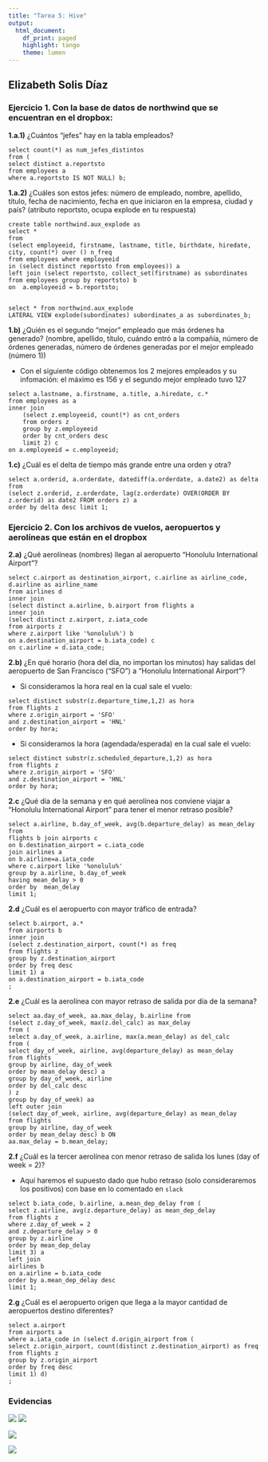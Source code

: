 ```yaml
---
title: "Tarea 5: Hive"
output: 
  html_document:
    df_print: paged
    highlight: tango
    theme: lumen
---
```


## Elizabeth Solis Díaz

### Ejercicio 1. Con la base de datos de northwind que se encuentran en el dropbox:

**1.a.1)** ¿Cuántos “jefes” hay en la tabla empleados?
```
select count(*) as num_jefes_distintos
from (
select distinct a.reportsto 
from employees a 
where a.reportsto IS NOT NULL) b;
```

**1.a.2)** ¿Cuáles son estos jefes: 
número de empleado, nombre, apellido, título, fecha de nacimiento, 
fecha en que iniciaron en la empresa, ciudad y país? 
(atributo reportsto, ocupa explode en tu respuesta)


```
create table northwind.aux_explode as 
select *
from 
(select employeeid, firstname, lastname, title, birthdate, hiredate, city, count(*) over () n_freq 
from employees where employeeid
in (select distinct reportsto from employees)) a
left join (select reportsto, collect_set(firstname) as subordinates from employees group by reportsto) b 
on  a.employeeid = b.reportsto;


select * from northwind.aux_explode 
LATERAL VIEW explode(subordinates) subordinates_a as subordinates_b;
```


**1.b)** ¿Quién es el segundo “mejor” empleado que más órdenes ha generado? 
(nombre, apellido, título, cuándo entró a la compañía, número de 
órdenes generadas, número de órdenes generadas por el mejor empleado (número 1))

+ Con el siguiente código obtenemos los 2 mejores empleados y su infomación: 
el máximo es 156 y el segundo mejor empleado tuvo 127

```
select a.lastname, a.firstname, a.title, a.hiredate, c.*
from employees as a
inner join 
	(select z.employeeid, count(*) as cnt_orders
	from orders z
	group by z.employeeid
	order by cnt_orders desc
	limit 2) c
on a.employeeid = c.employeeid;   
```

**1.c)** ¿Cuál es el delta de tiempo más grande entre una orden y otra?

```
select a.orderid, a.orderdate, datediff(a.orderdate, a.date2) as delta 
from 
(select z.orderid, z.orderdate, lag(z.orderdate) OVER(ORDER BY z.orderid) as date2 FROM orders z) a
order by delta desc limit 1;
```

### Ejercicio 2.  Con los archivos de vuelos, aeropuertos y aerolíneas que están en el dropbox

**2.a)** ¿Qué aerolíneas (nombres) llegan al aeropuerto “Honolulu International Airport”?

```
select c.airport as destination_airport, c.airline as airline_code,  d.airline as airline_name 
from airlines d
inner join
(select distinct a.airline, b.airport from flights a
inner join 
(select distinct z.airport, z.iata_code 
from airports z
where z.airport like '%onolulu%') b
on a.destination_airport = b.iata_code) c
on c.airline = d.iata_code;
```

**2.b)** ¿En qué horario (hora del día, no importan los minutos) hay 
salidas del aeropuerto de San Francisco (“SFO”) a “Honolulu International Airport”?

+ Si consideramos la hora real en la cual sale el vuelo:

```
select distinct substr(z.departure_time,1,2) as hora
from flights z
where z.origin_airport = 'SFO' 
and z.destination_airport = 'HNL'
order by hora;
```

+ Si consideramos la hora (agendada/esperada) en la cual sale el vuelo:

```
select distinct substr(z.scheduled_departure,1,2) as hora
from flights z
where z.origin_airport = 'SFO' 
and z.destination_airport = 'HNL'
order by hora;
```


**2.c** ¿Qué día de la semana y en qué aerolínea nos conviene viajar a 
“Honolulu International Airport” para tener el menor retraso posible?

```
select a.airline, b.day_of_week, avg(b.departure_delay) as mean_delay
from
flights b join airports c
on b.destination_airport = c.iata_code
join airlines a
on b.airline=a.iata_code
where c.airport like '%onolulu%'
group by a.airline, b.day_of_week
having mean_delay > 0
order by  mean_delay
limit 1;
```

**2.d** ¿Cuál es el aeropuerto con mayor tráfico de entrada?

```
select b.airport, a.* 
from airports b
inner join
(select z.destination_airport, count(*) as freq
from flights z
group by z.destination_airport
order by freq desc
limit 1) a
on a.destination_airport = b.iata_code
;
```


**2.e** ¿Cuál es la aerolínea con mayor retraso de salida por día de la semana?

```
select aa.day_of_week, aa.max_delay, b.airline from
(select z.day_of_week, max(z.del_calc) as max_delay 
from (
select a.day_of_week, a.airline, max(a.mean_delay) as del_calc 
from (
select day_of_week, airline, avg(departure_delay) as mean_delay 
from flights
group by airline, day_of_week
order by mean_delay desc) a
group by day_of_week, airline
order by del_calc desc
) z
group by day_of_week) aa
left outer join
(select day_of_week, airline, avg(departure_delay) as mean_delay 
from flights
group by airline, day_of_week
order by mean_delay desc) b ON
aa.max_delay = b.mean_delay;
```

**2.f** ¿Cuál es la tercer aerolínea con menor retraso de salida los lunes (day of week = 2)?

+ Aquí haremos el supuesto dado que hubo retraso (solo consideraremos los positivos) con base en lo comentado en `slack`

```
select b.iata_code, b.airline, a.mean_dep_delay from (
select z.airline, avg(z.departure_delay) as mean_dep_delay
from flights z
where z.day_of_week = 2
and z.departure_delay > 0
group by z.airline
order by mean_dep_delay
limit 3) a
left join 
airlines b
on a.airline = b.iata_code
order by a.mean_dep_delay desc
limit 1;
```

**2.g** ¿Cuál es el aeropuerto origen que llega a la mayor cantidad de aeropuertos destino 
diferentes?

```
select a.airport 
from airports a 
where a.iata_code in (select d.origin_airport from (
select z.origin_airport, count(distinct z.destination_airport) as freq
from flights z
group by z.origin_airport
order by freq desc
limit 1) d)
;
```


### Evidencias


![](images/ev1.png)
![](images/summary_cluster.png)


![](images/running_query.png)

![](images/ev.png)

